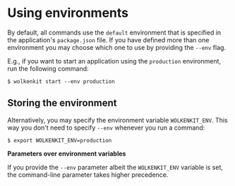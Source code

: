 
# Using environments

By default, all commands use the `default` environment that is specified in the  application's `package.json` file. If you have defined more than one environment you may choose which one to use by providing the `--env` flag.

E.g., if you want to start an application using the `production` environment, run the following command:

```shell
$ wolkenkit start --env production
```

## Storing the environment

Alternatively, you may specify the environment variable `WOLKENKIT_ENV`. This way you don't need to specify `--env` whenever you run a command:

```shell
$ export WOLKENKIT_ENV=production
```

<Hint type='warning'>

  **Parameters over environment variables**

  If you provide the `--env` parameter albeit the `WOLKENKIT_ENV` variable is set, the command-line parameter takes higher precedence.

</Hint>
